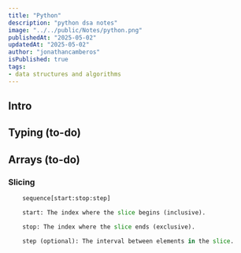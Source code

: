 ```yaml
---
title: "Python"
description: "python dsa notes"
image: "../../public/Notes/python.png"
publishedAt: "2025-05-02"
updatedAt: "2025-05-02" 
author: "jonathancamberos"
isPublished: true
tags: 
- data structures and algorithms
---
```


## Intro

## Typing (to-do)

## Arrays (to-do)

### Slicing
```python
    sequence[start:stop:step]

    start: The index where the slice begins (inclusive).

    stop: The index where the slice ends (exclusive).

    step (optional): The interval between elements in the slice.
```


